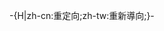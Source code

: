 <noinclude>{{This is a redirect/rcat}}</noinclude>-{H|zh-cn:重定向;zh-tw:重新導向;}-{{Redirect template
 |name=詞組重定向
 |from=詞組、片語、成語
 |to=切題的條目及恰當章節
 |info=**只有當詞組擁有足夠的（通常會有歷史背景）材料，才值得詳細編寫它的起源及社會學的影響，成為獨立條目。
**與主題無關或另有用途的重定向，可能會被提請刪除或編寫成全新的條目。
**更多-{zh-cn:信息; zh-tw:資訊;}-參見[[:Category:詞組重定向]]。
 |all category=詞組重定向
}}<noinclude>
{{Redirect_template/autodoc}}
[[Category:詞組|{{PAGENAME}}]]</noinclude>